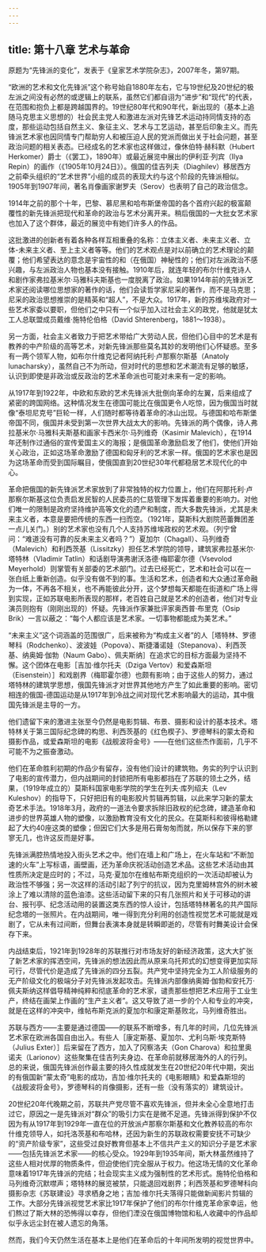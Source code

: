 ```yaml
---
---
---
```

title: 第十八章 艺术与革命
---




原题为“先锋派的变化”，发表于《皇家艺术学院杂志》，2007年冬，第97期。




“欧洲的艺术和文化先锋派”这个称号始自1880年左右，它与19世纪及20世纪的极左派之间没有必然的或逻辑上的联系，虽然它们都自诩为“进步”和“现代”的代表，在范围和抱负上都是跨越国界的。19世纪80年代和90年代，新出现的（基本上追随马克思主义思想的）社会民主党人和激进左派对先锋艺术运动持同情支持的态度，那些运动包括自然主义、象征主义、艺术与工艺运动，甚至后印象主义。而先锋派艺术家也因同情专门帮助穷人和被压迫人民的党派而做出关于社会问题，甚至政治问题的相关表态。已经成名的艺术家也这样做过，像休伯特·赫科默（Hubert Herkomer）爵士（《罢工》，1890年）或最近展览中展出的伊利亚·列宾（Ilya Repin）的画作（《1905年10月24日》）。俄国的佳吉列夫（Diaghilev）移居西方之前牵头组织的“艺术世界”小组的成员的表现大约与这个阶段的先锋派相似。1905年到1907年间，著名肖像画家谢罗夫（Serov）也表明了自己的政治信念。

1914年之前的那个十年，巴黎、慕尼黑和哈布斯堡帝国的各个首府兴起的极富颠覆性的新先锋派把现代和革命的政治与艺术分离开来。稍后俄国的一大批女艺术家也加入了这个群体，最近的展览中有她们许多人的作品。

这批激进的创新者有着各种各样互相重叠的名称：立体主义者、未来主义者、立体-未来主义者、至上主义者等等。他们的艺术观点是对以前确立的艺术理论的颠覆；他们希望表达的意念是宇宙性的和（在俄国）神秘性的；他们对左派政治不感兴趣，与左派政治人物也基本没有接触。1910年后，就连年轻的布尔什维克诗人和剧作家弗拉基米尔·马雅科夫斯基也一度脱离了政治。如果1914年前的先锋派艺术家还阅读哪位思想家的著作的话，他们会读哲学家尼采的著作，而不是马克思；尼采的政治思想推崇的是精英和“超人”，不是大众。1917年，新的苏维埃政府对一些艺术家委以要职，但他们之中只有一个似乎加入过社会主义的政党，他就是犹太工人总联盟成员戴维·施特伦伯格（David Shterenberg，1881～1938）。

另一方面，社会主义者致力于把艺术带给广大劳动人民，但他们心目中的艺术是有教养的中产阶级的高等艺术，对新先锋派那些莫名其妙的发明他们心怀疑惑。至多有一两个领军人物，如布尔什维克记者阿纳托利·卢那察尔斯基（Anatoly lunacharsky），虽然自己不为所动，但对时代的思想和艺术潮流有足够的敏感，认识到即使是非政治或反政治的艺术革命派也可能对未来有一定的影响。

从1917年到1922年，中欧和东欧的艺术先锋派大批倒向革命的左翼，后来组成了紧密的跨国网络。这种情况发生在德国可能比在俄国更令人吃惊，因为俄国当时就像“泰坦尼克号”巨轮一样，人们随时都等待着革命的冰山出现。与德国和哈布斯堡帝国不同，俄国并未受到第一次世界大战太大的影响。先锋派的两个偶像，诗人弗拉基米尔·马雅科夫斯基和画家卡西米尔·马列维奇（Kasimir Malevich），在1914年还制作过通俗的宣传爱国主义的海报；是俄国革命激励启发了他们，使他们开始关心政治，正如这场革命激励了德国和匈牙利的艺术家一样。俄国的艺术家也是因为这场革命而受到国际瞩目，使俄国直到20世纪30年代都稳居艺术现代化的中心。

革命把俄国的新先锋派艺术家放到了非常独特的权力位置上，他们在阿那托利·卢那察尔斯基这位负责启发民智的人民委员的仁慈管理下发挥着重要的影响力。对他们唯一的限制是政府坚持维护高等文化的遗产和制度，而大多数先锋派，尤其是未来主义者，本意是要把传统的东西一扫而空。（1921年，莫斯科大剧院芭蕾舞团差一点儿关门。）别的艺术家也没有几个人支持苏维埃政权的艺术观。（列宁曾问：“难道没有可靠的反未来主义者吗？”）夏加尔（Chagall）、马列维奇（Malevich）和利西茨基（Lissitzky）担任艺术学院的领导，建筑家弗拉基米尔·塔特林（Vladimir Tatlin）和话剧导演弗谢沃洛德·梅耶霍尔德（Vsevolod Meyerhold）则掌管有关部委的艺术部门。过去已经死亡，艺术和社会可以在一张白纸上重新创造。似乎没有做不到的事。生活和艺术，创造者和大众通过革命融为一体，不再各不相关，也不再能彼此分开，这个梦想每天都能在街道和广场上得到实现，正如苏联电影所表现的那样，老百姓自己就是艺术的创造者，他们对专业演员则抱有（刚刚出现的）怀疑。先锋派作家兼批评家奥西普·布里克（Osip Brik）一言以蔽之：“每个人都应该是艺术家。一切事物都能成为美艺术。”

“未来主义”这个词涵盖的范围很广，后来被称为“构成主义者”的人［塔特林、罗德琴科（Rodchenko）、波波娃（Popova）、斯捷潘诺娃（Stepanova）、利西茨基、纳奥姆·伽勃（Naum Gabo）、佩夫斯纳］在追求它的目标方面最为坚持不懈。这个团体在电影［吉加·维尔托夫（Dziga Vertov）和爱森斯坦（Eisenstein）］和戏剧界（梅耶霍尔德）也颇有影响；由于这些人的努力，通过塔特林的建筑学思想，俄国先锋派才对世界其他地方产生了如此重要的影响。密切相连的俄国-德国运动是从1917年到冷战之间对现代艺术影响最大的运动，其中俄国先锋派是主导的一方。

他们遗留下来的激进主张至今仍然是电影剪辑、布景、摄影和设计的基本技术。塔特林关于第三国际纪念碑的构思、利西茨基的《红色楔子》、罗德琴科的蒙太奇和摄影作品，或爱森斯坦的电影《战舰波将金号》——在他们这些杰作面前，几乎不可能不为之振奋激动。

他们在革命胜利初期的作品少有留存，没有他们设计的建筑物。务实的列宁认识到了电影的宣传潜力，但内战期间的封锁把所有电影都挡在了苏联的领土之外，结果，（1919年成立的）莫斯科国家电影学院的学生在列夫·库列绍夫（Lev Kuleshov）的指导下，只好把旧有的电影胶片剪辑再剪辑，以此来学习新的蒙太奇艺术手法。1918年3月，政府的一道法令要求拆除旧政权的纪念碑，建造革命和进步的世界英雄人物的塑像，以激励教育没有文化的民众。在莫斯科和彼得格勒建起了大约40座这类的塑像；但因它们大多是用石膏匆匆而就，所以保存下来的寥寥无几，也许这反而是好事。

先锋派满腔热情地投入街头艺术之中。他们在墙上和广场上，在火车站和“不断加速的火车”上写标语，画壁画，还为革命庆祝活动创造艺术品。这些艺术活动由其性质所决定是应时的；不过，马克·夏加尔在维帖布斯克组织的一次活动却被认为政治性不够强；另一次这样的活动引起了列宁的抗议，因为克里姆林宫外的树木被涂上了难以清除的蓝色油漆。这些活动留下来的只有几张照片和关于可移动的讲台、报刊亭、纪念活动用的装置这类东西的惊人设计，包括塔特林著名的共产国际纪念塔的一张照片。在内战期间，唯一得到充分利用的创造性视觉艺术可能就是戏剧了，它从未有过间断，但舞台表演本身就是转瞬即逝的，尽管有时舞美设计会保存下来。

内战结束后，1921年到1928年的苏联推行对市场友好的新经济政策，这大大扩张了新艺术家的挥洒空间，先锋派的想法因此而从原来乌托邦式的幻想变得更加实际可行，尽管代价是造成了先锋派的四分五裂。共产党中坚持完全为工人阶级服务的无产阶级文化的极端分子对先锋派发起攻击。先锋派内部像纳奥姆·伽勃和安托万·佩夫斯纳这样倡导精神纯粹和彻底革命的艺术家，谴责那些想把艺术应用于工业生产，终结在画架上作画的“生产主义者”。这又导致了进一步的个人和专业的冲突，就是在这样的冲突中，维帖布斯克派的夏加尔和康定斯基败北，马列维奇胜出。

苏联与西方——主要是通过德国——的联系不断增多，有几年的时间，几位先锋派艺术家在欧洲各国自由出入。有些人［康定斯基、夏加尔、尤利乌斯·埃克斯特（Julius Exter）］后来留在了西方，加入了冈察洛夫（Gon Charova）和拉里奥诺夫（Larionov）这些聚集在佳吉列夫身边、在革命前就移居海外的人的行列。总的来说，俄国先锋派创作最主要的持久性成就发生在20世纪20年代中期，突出的有俄国新“蒙太奇”电影的成功，吉加·维尔托夫的《电影眼睛》和爱森斯坦的《战舰波将金号》，罗德琴科的肖像摄影，还有一些（没有落实的）建筑设计。

20世纪20年代晚期之前，苏联共产党尽管不喜欢先锋派，但并未全心全意地打击过它，原因之一是先锋派对“群众”的吸引力实在是微不足道。先锋派得到保护不仅因为有从1917年到1929年一直在位的开放派卢那察尔斯基和文化教养较高的布尔什维克领导人，如托洛茨基和布哈林，还因为新生的苏联政权需要安抚不可缺少的“资产阶级专家”，这些受过良好教育但基本上不信共产主义的知识分子是艺术家——包括先锋派艺术家——的核心受众。1929年到1935年间，斯大林虽然维持了这些人相对优厚的物质条件，但迫使他们完全服从于权力。他这场无情的文化革命意味着1917年先锋派的完结；社会现实主义成为强制性的艺术形式。施特伦伯格和马列维奇沉默噤声；塔特林的展览被禁，只能退回戏剧界；利西茨基和罗德琴科向摄影杂志《苏联建设》寻求栖身之地；吉加·维尔托夫落得只能做新闻影片剪辑的工作。大部分先锋派视觉艺术家比1917年保护了他们的布尔什维克革命家幸运，他们熬过了斯大林的恐怖得以幸存，但他们湮没在俄国博物馆和私人收藏中的作品却似乎永远尘封在被人遗忘的角落。

然而，我们今天仍然生活在基本上是他们在革命后的十年间所发明的视觉世界中。